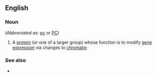==English==

===Noun===
{{wikipedia|Polycomb-group proteins}}
{{en-noun|-}} (''Abbreviated as'': [[pc]] or [[PC]])

# {{label|en|biochemistry}} A [[protein]] (or one of a larger group) whose function is to modify [[gene]] [[expression]] via changes to [[chromatin]]

===See also===
* {{l|en|trithorax}}